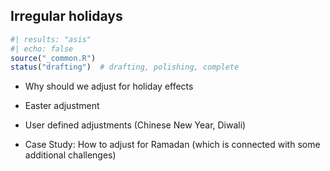 ## Irregular holidays

```r
#| results: "asis"
#| echo: false
source("_common.R")
status("drafting")  # drafting, polishing, complete
```
- Why should we adjust for holiday effects

- Easter adjustment

- User defined adjustments (Chinese New Year, Diwali)

- Case Study: How to adjust for Ramadan (which is connected with some additional challenges)


